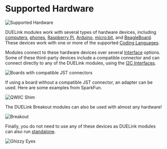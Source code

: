 # Supported Hardware

![Supported Hardware](pathname:///img/duelink-supported-hardware.png)

DUELink modules work with several types of hardware devices, including [computers](./pc-laptop.mdx), [phones](phone-tablet), [Raspberry Pi](./raspberry-pi), [Arduino](./arduino), [micro:bit](./microbit), and [BeagleBoard](./beagleboard). These devices work with one or more of the supported [Coding Languages](../language/intro).

Modules connect to these hardware devices over several [Interface](../interface/intro) options. Some of these third-party devices include a compatible connector and can connect directly to any of the DUELink modules, using the [I2C Interfaces](../interface/i2c).

![Boards with compatible JST connectors](pathname:///img/supported-hardware-jst.png)

If using a board without a compatible JST connector, an adapter can be used. Here are some examples from SparkFun.

![QWIIC Shim](pathname:///img/qwiic-shim-phat.png)

The DUELink Breakout modules can also be used with almost any hardware!

![Breakout](pathname:///img/catalog/breakout-front-45.png)

Finally, you do not need to use any of these devices as DUELink modules can also run [standalone](../language/standalone).

![Ghizzy Eyes](pathname:///img/ghizzy-eyes.gif)
